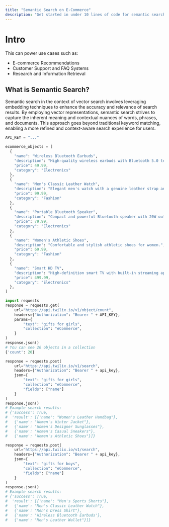 ```yaml
---
title: "Semantic Search on E-Commerce"
description: "Get started in under 10 lines of code for semantic search"
---
```


# Intro

This can power use cases such as:

- E-commerce Recommendations
- Customer Support and FAQ Systems
- Research and Information Retrieval

## What is Semantic Search?

Semantic search in the context of vector search involves leveraging embedding techniques to enhance the accuracy 
and relevance of search results. By employing vector representations, semantic search strives to capture the 
inherent meaning and contextual nuances of words, phrases, and documents. This approach goes beyond traditional 
keyword matching, enabling a more refined and context-aware search experience for users.

<Snippet file="installation.mdx" />

```python
API_KEY = "..."

ecommerce_objects = [
  {
    "name": "Wireless Bluetooth Earbuds",
    "description": "High-quality wireless earbuds with Bluetooth 5.0 technology.",
    "price": 49.99,
    "category": "Electronics"
  },
  {
    "name": "Men's Classic Leather Watch",
    "description": "Elegant men's watch with a genuine leather strap and quartz movement.",
    "price": 99.99,
    "category": "Fashion"
  },
  {
    "name": "Portable Bluetooth Speaker",
    "description": "Compact and powerful Bluetooth speaker with 20W output.",
    "price": 79.99,
    "category": "Electronics"
  },
  {
    "name": "Women's Athletic Shoes",
    "description": "Comfortable and stylish athletic shoes for women.",
    "price": 69.99,
    "category": "Fashion"
  },
  {
    "name": "Smart HD TV",
    "description": "High-definition smart TV with built-in streaming apps.",
    "price": 499.99,
    "category": "Electronics"
  },
]

import requests
response = requests.get(
    url="https://api.twilix.io/v1/object/count",
    headers={"Authorization": "Bearer " + API_KEY},
    params={
        "text": "gifts for girls",
        "collection": "eCommerce",
    }
)
response.json()
# You can see 20 objects in a collection
{'count': 20}

response = requests.post(
    url="https://api.twilix.io/v1/search",
    headers={"Authorization": "Bearer " + api_key},
    json={
        "text": "gifts for girls",
        "collection": "eCommerce",
        "fields": ["name"]
    }
)
response.json()
# Example search results:
# {'success': True,
#  'result': [{'name': "Women's Leather Handbag"},
#   {'name': "Women's Winter Jacket"},
#   {'name': "Women's Designer Sunglasses"},
#   {'name': "Women's Casual Sneakers"},
#   {'name': "Women's Athletic Shoes"}]}

response = requests.post(
    url="https://api.twilix.io/v1/search",
    headers={"Authorization": "Bearer " + api_key},
    json={
        "text": "gifts for boys",
        "collection": "eCommerce",
        "fields": ["name"]
    }
)
response.json()
# Example search results:
# {'success': True,
#  'result': [{'name': "Men's Sports Shorts"},
#   {'name': "Men's Classic Leather Watch"},
#   {'name': "Men's Dress Shirt"},
#   {'name': 'Wireless Bluetooth Earbuds'},
#   {'name': "Men's Leather Wallet"}]}

```
